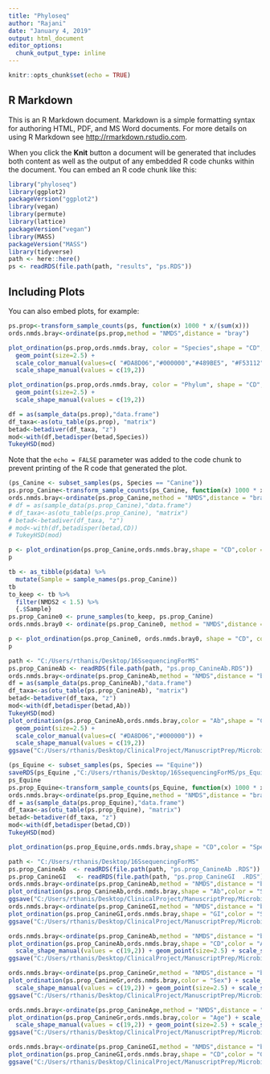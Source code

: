 ```yaml
---
title: "Phyloseq"
author: "Rajani"
date: "January 4, 2019"
output: html_document
editor_options: 
  chunk_output_type: inline
---
```


```r
knitr::opts_chunk$set(echo = TRUE)
```

## R Markdown

This is an R Markdown document. Markdown is a simple formatting syntax for authoring HTML, PDF, and MS Word documents. For more details on using R Markdown see <http://rmarkdown.rstudio.com>.

When you click the **Knit** button a document will be generated that includes both content as well as the output of any embedded R code chunks within the document. You can embed an R code chunk like this:

```r
library("phyloseq")
library(ggplot2)
packageVersion("ggplot2")
library(vegan)
library(permute)
library(lattice)
packageVersion("vegan")
library(MASS)
packageVersion("MASS")
library(tidyverse)
path <- here::here()
ps <- readRDS(file.path(path, "results", "ps.RDS"))
```

## Including Plots

You can also embed plots, for example:

```r
ps.prop<-transform_sample_counts(ps, function(x) 1000 * x/(sum(x)))
ords.nmds.bray<-ordinate(ps.prop,method = "NMDS",distance = "bray")
```
```r
plot_ordination(ps.prop,ords.nmds.bray, color = "Species",shape = "CD", type="samples") + 
  geom_point(size=2.5) + 
  scale_color_manual(values=c( "#DA8D06","#000000","#489BE5", "#F53112","#AE43A7", "#336600")) +
  scale_shape_manual(values = c(19,2))
```
```r
plot_ordination(ps.prop,ords.nmds.bray, color = "Phylum", shape = "CD", type="taxa") + 
  geom_point(size=2.5) + 
  scale_shape_manual(values = c(19,2))
```

```r
df = as(sample_data(ps.prop),"data.frame")
df_taxa<-as(otu_table(ps.prop), "matrix")
betad<-betadiver(df_taxa, "z")
mod<-with(df,betadisper(betad,Species))
TukeyHSD(mod)
```

Note that the `echo = FALSE` parameter was added to the code chunk to prevent printing of the R code that generated the plot.
```r
(ps_Canine <- subset_samples(ps, Species == "Canine"))
ps.prop_Canine<-transform_sample_counts(ps_Canine, function(x) 1000 * x/(sum(x)))
ords.nmds.bray<-ordinate(ps.prop_Canine,method = "NMDS",distance = "bray")
# df = as(sample_data(ps.prop_Canine),"data.frame")
# df_taxa<-as(otu_table(ps.prop_Canine), "matrix")
# betad<-betadiver(df_taxa, "z")
# mod<-with(df,betadisper(betad,CD))
# TukeyHSD(mod)
```

```r
p <- plot_ordination(ps.prop_Canine,ords.nmds.bray,shape = "CD",color = "Species") + scale_color_manual(values= "#489BE5") + geom_point(size=2.5) + scale_shape_manual(values = c(19,2))
p
```
```r
tb <- as_tibble(p$data) %>%
  mutate(Sample = sample_names(ps.prop_Canine))
tb
to_keep <- tb %>%
  filter(NMDS2 < 1.5) %>%
  {.$Sample}
ps.prop_Canine0 <- prune_samples(to_keep, ps.prop_Canine)
ords.nmds.bray0 <- ordinate(ps.prop_Canine0, method = "NMDS",distance = "bray")
```
```r
p <- plot_ordination(ps.prop_Canine0, ords.nmds.bray0, shape = "CD", color = "Ab") + geom_point(size=2.5) + scale_shape_manual(values = c(19,2))
p
```


```r
path <- "C:/Users/rthanis/Desktop/16SsequencingForMS"
ps.prop_CanineAb <- readRDS(file.path(path, "ps.prop_CanineAb.RDS"))
ords.nmds.bray<-ordinate(ps.prop_CanineAb,method = "NMDS",distance = "bray")
df = as(sample_data(ps.prop_CanineAb),"data.frame")
df_taxa<-as(otu_table(ps.prop_CanineAb), "matrix")
betad<-betadiver(df_taxa, "z")
mod<-with(df,betadisper(betad,Ab))
TukeyHSD(mod)
plot_ordination(ps.prop_CanineAb,ords.nmds.bray,color = "Ab",shape = "CD") + 
  geom_point(size=2.5) + 
  scale_color_manual(values=c( "#DA8D06","#000000")) +
  scale_shape_manual(values = c(19,2))
ggsave("C:/Users/rthanis/Desktop/ClinicalProject/ManuscriptPrep/Microbiome/NMDSCanineCDAb.pdf", width = 9, height = 5, units = "in")
```

```r
(ps_Equine <- subset_samples(ps, Species == "Equine"))
saveRDS(ps_Equine ,"C:/Users/rthanis/Desktop/16SsequencingForMS/ps_Equine.RDS")
ps_Equine
ps.prop_Equine<-transform_sample_counts(ps_Equine, function(x) 1000 * x/(sum(x)))
ords.nmds.bray<-ordinate(ps.prop_Equine,method = "NMDS",distance = "bray")
df = as(sample_data(ps.prop_Equine),"data.frame")
df_taxa<-as(otu_table(ps.prop_Equine), "matrix")
betad<-betadiver(df_taxa, "z")
mod<-with(df,betadisper(betad,CD))
TukeyHSD(mod)
```

```r
plot_ordination(ps.prop_Equine,ords.nmds.bray,shape = "CD",color = "Species") + scale_color_manual(values= "#F53112") + geom_point(size=2.5) + scale_shape_manual(values = c(19,2))

```

```r
path <- "C:/Users/rthanis/Desktop/16SsequencingForMS"
ps.prop_CanineAb  <- readRDS(file.path(path, "ps.prop_CanineAb .RDS"))
ps.prop_CanineGI   <- readRDS(file.path(path, "ps.prop_CanineGI  .RDS"))   
ords.nmds.bray<-ordinate(ps.prop_CanineAb,method = "NMDS",distance = "bray")
plot_ordination(ps.prop_CanineAb,ords.nmds.bray,shape = "Ab",color = "Species") + scale_color_manual(values= "#489BE5") + geom_point(size=2.5) + scale_shape_manual(values = c(19,2))
ggsave("C:/Users/rthanis/Desktop/ClinicalProject/ManuscriptPrep/Microbiome/NMDSCanineAb.pdf", width = 9, height = 5, units = "in")
ords.nmds.bray<-ordinate(ps.prop_CanineGI,method = "NMDS",distance = "bray")
plot_ordination(ps.prop_CanineGI,ords.nmds.bray,shape = "GI",color = "Species") + scale_color_manual(values= "#489BE5") + geom_point(size=2.5) + scale_shape_manual(values = c(19,2))
ggsave("C:/Users/rthanis/Desktop/ClinicalProject/ManuscriptPrep/Microbiome/NMDSCanineGI.pdf", width = 9, height = 5, units = "in")

ords.nmds.bray<-ordinate(ps.prop_CanineAb,method = "NMDS",distance = "bray")
plot_ordination(ps.prop_CanineAb,ords.nmds.bray,shape = "CD",color = "Ab") + scale_color_manual(values=c( "#DA8D06","#000000")) +
  scale_shape_manual(values = c(19,2)) + geom_point(size=2.5) + scale_shape_manual(values = c(19,2))
ggsave("C:/Users/rthanis/Desktop/ClinicalProject/ManuscriptPrep/Microbiome/NMDSCanineCDAb.pdf", width = 9, height = 5, units = "in")

ords.nmds.bray<-ordinate(ps.prop_CanineGr,method = "NMDS",distance = "bray")
plot_ordination(ps.prop_CanineGr,ords.nmds.bray,color = "Sex") + scale_color_manual(values=c( "#F53112", "#DA8D06","#489BE5","#000000","#F53112")) +
  scale_shape_manual(values = c(19,2)) + geom_point(size=2.5) + scale_shape_manual(values = c(19,2))
ggsave("C:/Users/rthanis/Desktop/ClinicalProject/ManuscriptPrep/Microbiome/NMDSCanineGr.pdf", width = 9, height = 5, units = "in")

ords.nmds.bray<-ordinate(ps.prop_CanineAge,method = "NMDS",distance = "bray")
plot_ordination(ps.prop_CanineGr,ords.nmds.bray,color = "Age") + scale_color_manual(values=c( "#F53112", "#DA8D06","#489BE5","#000000","#F53112")) +
  scale_shape_manual(values = c(19,2)) + geom_point(size=2.5) + scale_shape_manual(values = c(19,2))
ggsave("C:/Users/rthanis/Desktop/ClinicalProject/ManuscriptPrep/Microbiome/NMDSCanineAge.pdf", width = 9, height = 5, units = "in")

```

```r
ords.nmds.bray<-ordinate(ps.prop_CanineGI,method = "NMDS",distance = "bray")
plot_ordination(ps.prop_CanineGI,ords.nmds.bray,shape = "CD",color = "GI") + scale_color_manual(values=c( "#000000","#F53112")) + geom_point(size=2.5) + scale_shape_manual(values = c(19,2))
ggsave("C:/Users/rthanis/Desktop/ClinicalProject/ManuscriptPrep/Microbiome/NMDSCanineCDGI.pdf", width = 9, height = 5, units = "in")
```


```r

```

```r

```

